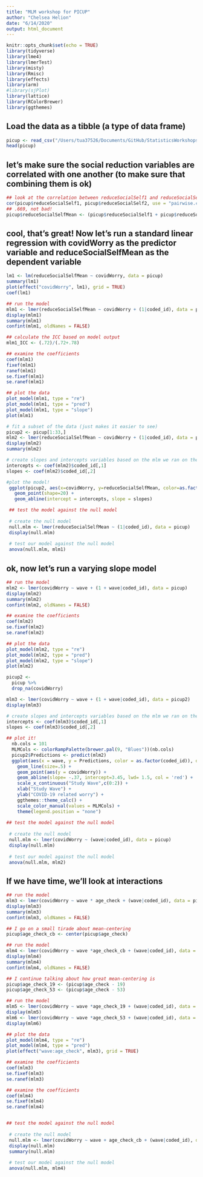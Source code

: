 ```yaml
---
title: "MLM workshop for PICUP"
author: "Chelsea Helion"
date: "6/14/2020"
output: html_document
---
```


```r
knitr::opts_chunk$set(echo = TRUE)
library(tidyverse)
library(lme4)
library(lmerTest)
library(misty)
library(Rmisc)
library(effects)
library(arm)
#library(sjPlot)
library(lattice)
library(RColorBrewer)
library(ggthemes)
```

## Load the data as a tibble (a type of data frame)

```r
picup <- read_csv("/Users/tua37526/Documents/GitHub/StatisticsWorkshops/Multilevel-Modeling/picupClean2.csv")
head(picup)
```

## let's make sure the social reduction variables are correlated with one another (to make sure that combining them is ok) 
```r
## look at the correlation between reduceSocialSelf1 and reduceSocialSelf2
cor(picup$reduceSocialSelf1, picup$reduceSocialSelf2, use = "pairwise.complete.obs") 
## .669, not bad!
picup$reduceSocialSelfMean <- (picup$reduceSocialSelf1 + picup$reduceSocialSelf2)/2
```

## cool, that's great! Now let's run a standard linear regression with covidWorry as the predictor variable and reduceSocialSelfMean as the dependent variable
```r
lm1 <- lm(reduceSocialSelfMean ~ covidWorry, data = picup)
summary(lm1)
plot(effect("covidWorry", lm1), grid = TRUE)
coef(lm1)
```

```r
## run the model
mlm1 <- lmer(reduceSocialSelfMean ~ covidWorry + (1|coded_id), data = picup)
display(mlm1)
summary(mlm1)
confint(mlm1, oldNames = FALSE)

## calculate the ICC based on model output
mlm1_ICC <- (.72)/(.72+.78)

## examine the coefficients
coef(mlm1)
fixef(mlm1)
ranef(mlm1)
se.fixef(mlm1)
se.ranef(mlm1)

## plot the data
plot_model(mlm1, type = "re")
plot_model(mlm1, type = "pred")
plot_model(mlm1, type = "slope")
plot(mlm1)

# fit a subset of the data (just makes it easier to see)
picup2 <- picup[1:33,]
mlm2 <- lmer(reduceSocialSelfMean ~ covidWorry + (1|coded_id), data = picup2)
display(mlm2)
summary(mlm2)

# create slopes and intercepts variables based on the mlm we ran on the subset
intercepts <- coef(mlm2)$coded_id[,1]
slopes <- coef(mlm2)$coded_id[,2]

#plot the model!
 ggplot(picup2, aes(x=covidWorry, y=reduceSocialSelfMean, color=as.factor(coded_id))) + 
   geom_point(shape=20) + 
   geom_abline(intercept = intercepts, slope = slopes)

 ## test the model against the null model
 
 # create the null model
 null.mlm <- lmer(reduceSocialSelfMean ~ (1|coded_id), data = picup)
 display(null.mlm)
 
 # test our model against the null model
 anova(null.mlm, mlm1)
```

## ok, now let's run a varying slope model
```r

## run the model
mlm2 <- lmer(covidWorry ~ wave + (1 + wave|coded_id), data = picup)
display(mlm2)
summary(mlm2)
confint(mlm2, oldNames = FALSE)

## examine the coefficients
coef(mlm2)
se.fixef(mlm2)
se.ranef(mlm2)

## plot the data
plot_model(mlm2, type = "re")
plot_model(mlm2, type = "pred")
plot_model(mlm2, type = "slope")
plot(mlm2)

picup2 <-
  picup %>% 
  drop_na(covidWorry)

mlm3 <- lmer(covidWorry ~ wave + (1 + wave|coded_id), data = picup2)
display(mlm3)

# create slopes and intercepts variables based on the mlm we ran on the subset
intercepts <- coef(mlm3)$coded_id[,1]
slopes <- coef(mlm3)$coded_id[,2]

## plot it!
  nb.cols = 101
  MLMCols <- colorRampPalette(brewer.pal(9, "Blues"))(nb.cols)
  picup2$Predictions <- predict(mlm2)
  ggplot(aes(x = wave, y = Predictions, color = as.factor(coded_id)), data = picup2) +
    geom_line(size=.5) +
    geom_point(aes(y = covidWorry)) +
    geom_abline(slope= -.37, intercept=3.45, lwd= 1.5, col = 'red') +
    scale_x_continuous("Study Wave",c(0:2)) +
    xlab("Study Wave") +
    ylab("COVID-19 related worry") +
    ggthemes::theme_calc() +
    scale_color_manual(values = MLMCols) +
    theme(legend.position = "none")
  
## test the model against the null model
 
 # create the null model
 null.mlm <- lmer(covidWorry ~ (wave|coded_id), data = picup)
 display(null.mlm)
 
 # test our model against the null model
 anova(null.mlm, mlm2)
```

## If we have time, we'll look at interactions
```r
## run the model
mlm3 <- lmer(covidWorry ~ wave * age_check + (wave|coded_id), data = picup)
display(mlm3)
summary(mlm3)
confint(mlm3, oldNames = FALSE)

## I go on a small tirade about mean-centering
picup$age_check_cb <- center(picup$age_check)

## run the model
mlm4 <- lmer(covidWorry ~ wave *age_check_cb + (wave|coded_id), data = picup)
display(mlm4)
summary(mlm4)
confint(mlm4, oldNames = FALSE)

## I continue talking about how great mean-centering is
picup$age_check_19 <- (picup$age_check - 19)
picup$age_check_53 <- (picup$age_check - 53)

## run the model
mlm5 <- lmer(covidWorry ~ wave *age_check_19 + (wave|coded_id), data = picup)
display(mlm5)
mlm6 <- lmer(covidWorry ~ wave *age_check_53 + (wave|coded_id), data = picup)
display(mlm6)

## plot the data
plot_model(mlm4, type = "re")
plot_model(mlm4, type = "pred")
plot(effect("wave:age_check", mlm3), grid = TRUE)

## examine the coefficients
coef(mlm3)
se.fixef(mlm3)
se.ranef(mlm3)

## examine the coefficients
coef(mlm4)
se.fixef(mlm4)
se.ranef(mlm4)


## test the model against the null model
 
 # create the null model
 null.mlm <- lmer(covidWorry ~ wave + age_check_cb + (wave|coded_id), data = picup)
 display(null.mlm)
 summary(null.mlm)
 
 # test our model against the null model
 anova(null.mlm, mlm4)


```
